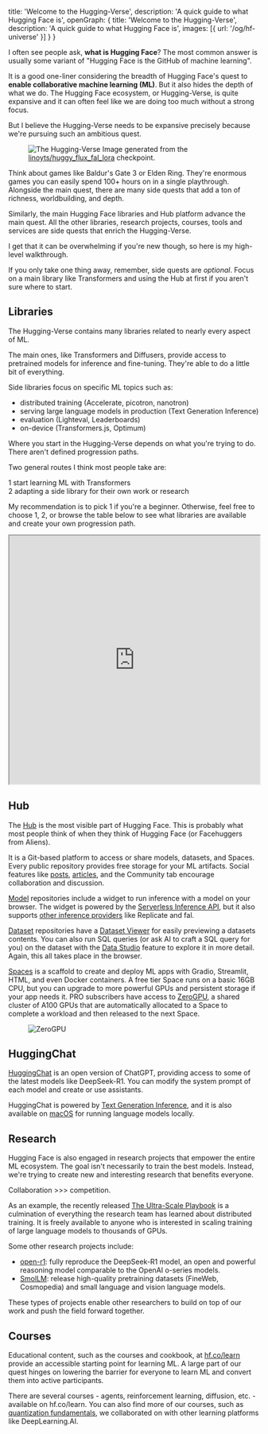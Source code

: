   title: 'Welcome to the Hugging-Verse',
  description: 'A quick guide to what Hugging Face is',
  openGraph: {
    title: 'Welcome to the Hugging-Verse',
    description: 'A quick guide to what Hugging Face is',
    images: [{ url: '/og/hf-universe' }]
  }
}

I often see people ask, **what is Hugging Face**? The most common answer is usually some variant of "Hugging Face is the GitHub of machine learning".

It is a good one-liner considering the breadth of Hugging Face's quest to **enable collaborative machine learning (ML)**. But it also hides the depth of what we do. The Hugging Face ecosystem, or Hugging-Verse, is quite expansive and it can often feel like we are doing too much without a strong focus.

But I believe the Hugging-Verse needs to be expansive precisely because we're pursuing such an ambitious quest.

<Figure>
  <img className="rounded-xl" src="https://huggingface.co/datasets/stevhliu/personal-blog/resolve/main/hf-universe.png" alt="The Hugging-Verse" />
  <Caption>Image generated from the <a href="https://huggingface.co/linoyts/huggy_flux_fal_lora">linoyts/huggy_flux_fal_lora</a> checkpoint.</Caption>
</Figure>

Think about games like Baldur's Gate 3 or Elden Ring. They're enormous games you can easily spend 100+ hours on in a single playthrough. Alongside the main quest, there are many side quests that add a ton of richness, worldbuilding, and depth.

Similarly, the main Hugging Face libraries and Hub platform advance the main quest. All the other libraries, research projects, courses, tools and services are side quests that enrich the Hugging-Verse.

I get that it can be overwhelming if you're new though, so here is my high-level walkthrough.

<Callout emoji="✦">If you only take one thing away, remember, side quests are *optional*. Focus on a main library like Transformers and using the Hub at first if you aren't sure where to start.</Callout>

## Libraries

The Hugging-Verse contains many libraries related to nearly every aspect of ML.

The main ones, like Transformers and Diffusers, provide access to pretrained models for inference and fine-tuning. They're able to do a little bit of everything.

Side libraries focus on specific ML topics such as:

- distributed training (Accelerate, picotron, nanotron)
- serving large language models in production (Text Generation Inference)
- evaluation (Lighteval, Leaderboards)
- on-device (Transformers.js, Optimum)

Where you start in the Hugging-Verse depends on what you're trying to do. There aren't defined progression paths.

Two general routes I think most people take are:

<div className="space-y-4">
  <div className="flex gap-4">
    <span className="flex items-center justify-center w-6 h-6 rounded-full bg-red-100 text-red-600 text-sm font-medium font-semibold font-mono">
      1
    </span>
    <span>start learning ML with Transformers</span>
  </div>
  <div className="flex gap-4">
    <span className="flex items-center justify-center w-6 h-6 rounded-full bg-sky-100 text-sky-600 text-sm font-medium font-semibold font-mono">
      2
    </span>
    <span>adapting a side library for their own work or research</span>
  </div>
</div>

My recommendation is to pick <span className="inline-flex items-center justify-center w-6 h-6 rounded-full bg-red-100 text-red-600 text-sm font-medium font-semibold font-mono">1</span> if you're a beginner. Otherwise, feel free to choose <span className="inline-flex items-center justify-center w-6 h-6 rounded-full bg-red-100 text-red-600 text-sm font-medium font-semibold font-mono">1</span>, <span className="inline-flex items-center justify-center w-6 h-6 rounded-full bg-sky-100 text-sky-600 text-sm font-medium font-semibold font-mono">2</span>, or browse the table below to see what libraries are available and create your own progression path.

<iframe
  src="https://huggingface.co/datasets/stevhliu/hf-libraries/embed/viewer/main/train"
  width="100%"
  height="500px"
></iframe>

## Hub

The [Hub](https://hf.co/) is the most visible part of Hugging Face. This is probably what most people think of when they think of Hugging Face (or Facehuggers from Aliens).

It is a Git-based platform to access or share models, datasets, and Spaces. Every public repository provides free storage for your ML artifacts. Social features like [posts](https://huggingface.co/?post=true), [articles](https://huggingface.co/new-blog), and the Community tab encourage collaboration and discussion.

[Model](https://huggingface.co/models) repositories include a widget to run inference with a model on your browser. The widget is powered by the [Serverless Inference API](https://huggingface.co/docs/api-inference/index), but it also supports [other inference providers](https://huggingface.co/blog/inference-providers) like Replicate and fal.

[Dataset](https://huggingface.co/datasets) repositories have a [Dataset Viewer](https://huggingface.co/docs/hub/datasets-viewer) for easily previewing a datasets contents. You can also run SQL queries (or ask AI to craft a SQL query for you) on the dataset with the [Data Studio](https://huggingface.co/docs/hub/datasets-viewer) feature to explore it in more detail. Again, this all takes place in the browser.

<Tweet
    id="1894432966077468955"
/>

[Spaces](https://huggingface.co/spaces) is a scaffold to create and deploy ML apps with Gradio, Streamlit, HTML, and even Docker containers. A free tier Space runs on a basic 16GB CPU, but you can upgrade to more powerful GPUs and persistent storage if your app needs it. PRO subscribers have access to [ZeroGPU](https://huggingface.co/docs/hub/spaces-zerogpu), a shared cluster of A100 GPUs that are automatically allocated to a Space to complete a workload and then released to the next Space.

<Figure>
  <img className="rounded-xl" src="https://cdn-uploads.huggingface.co/production/uploads/5f17f0a0925b9863e28ad517/naVZI-v41zNxmGlhEhGDJ.gif" alt="ZeroGPU" />
</Figure>

## HuggingChat

[HuggingChat](https://huggingface.co/chat/) is an open version of ChatGPT, providing access to some of the latest models like DeepSeek-R1. You can modify the system prompt of each model and create or use assistants.

HuggingChat is powered by [Text Generation Inference](https://huggingface.co/docs/text-generation-inference), and it is also available on [macOS](https://github.com/huggingface/chat-macOS) for running language models locally.

## Research

Hugging Face is also engaged in research projects that empower the entire ML ecosystem. The goal isn't necessarily to train the best models. Instead, we're trying to create new and interesting research that benefits everyone.

Collaboration >>> competition.

As an example, the recently released [The Ultra-Scale Playbook](http://hf.co/spaces/nanotron/ultrascale-playbook) is a culmination of everything the research team has learned about distributed training. It is freely available to anyone who is interested in scaling training of large language models to thousands of GPUs.

<Tweet
    id="1892273133547078036"
/>

Some other research projects include:

- [open-r1](https://huggingface.co/blog/open-r1): fully reproduce the DeepSeek-R1 model, an open and powerful reasoning model comparable to the OpenAI o-series models.
- [SmolLM](https://huggingface.co/HuggingFaceTB): release high-quality pretraining datasets (FineWeb, Cosmopedia) and small language and vision language models.

These types of projects enable other researchers to build on top of our work and push the field forward together.

## Courses

Educational content, such as the courses and cookbook, at [hf.co/learn](hf.co/learn) provide an accessible starting point for learning ML. A large part of our quest hinges on lowering the barrier for everyone to learn ML and convert them into active participants.

There are several courses - agents, reinforcement learning, diffusion, etc. - available on hf.co/learn. You can also find more of our courses, such as [quantization fundamentals](https://www.deeplearning.ai/short-courses/quantization-fundamentals-with-hugging-face/), we collaborated on with other learning platforms like DeepLearning.AI.